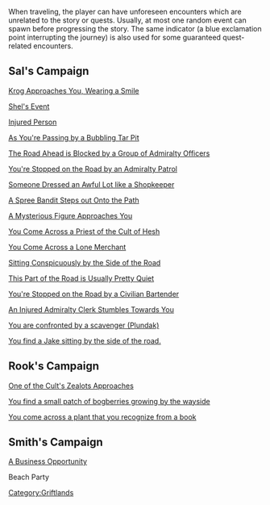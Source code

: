 When traveling, the player can have unforeseen encounters which are unrelated to the story or quests. Usually, at most one random event can spawn before progressing the story. The same indicator (a blue exclamation point interrupting the journey) is also used for some guaranteed quest-related encounters. 

== Sal's Campaign ==

[[Krog Approaches You, Wearing a Smile]]

[[Shel's Event]]

[[Injured Person]]

[[As You're Passing by a Bubbling Tar Pit]]

[[The Road Ahead is Blocked by a Group of Admiralty Officers]]

[[You're Stopped on the Road by an Admiralty Patrol]]

[[Someone Dressed an Awful Lot like a Shopkeeper]]

[[A Spree Bandit Steps out Onto the Path]]

[[A Mysterious Figure Approaches You]]

[[You Come Across a Priest of the Cult of Hesh]]

[[You Come Across a Lone Merchant]]

[[Sitting Conspicuously by the Side of the Road]]

[[This Part of the Road is Usually Pretty Quiet]]

[[You're Stopped on the Road by a Civilian Bartender]]

[[An Injured Admiralty Clerk Stumbles Towards You]]

[[You are confronted by a scavenger (Plundak)]]

[[You find a Jake sitting by the side of the road.]]

== Rook's Campaign ==

[[One of the Cult's Zealots Approaches]]

[[You find a small patch of bogberries growing by the wayside]]

[[You come across a plant that you recognize from a book]]

== Smith's Campaign ==
[[A Business Opportunity]]

Beach Party 
[[Category:Griftlands]]